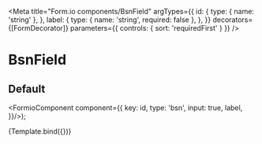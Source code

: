 
<Meta
  title="Form.io components/BsnField"
  argTypes={{
    id: {
      type: { name: 'string' },
    },
    label: {
      type: { name: 'string', required: false },
    },
  }}
  decorators={[FormDecorator]}
  parameters={{
    controls: { sort: 'requiredFirst' }
  }}
/>

# BsnField

## Default

  <FormioComponent component={{
      key: id,
      type: 'bsn',
      input: true,
      label,
}}/>);

<Canvas>
  <Story name="Default" args={{ id: 'bsn', label: 'BSN (burgerservicenummer)'}}>
    {Template.bind({})}
  </Story>
</Canvas>

<Props story="Default" />
